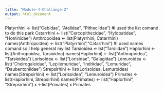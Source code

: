 ```yaml
---
title: "Module-4-Challange-2"
output: html_document
---
```


Platyrrhini <- list("Cebidae", "Atelidae", "Pitheciidae")
#i used the list comand to do this park
Catarrhini <- list("Cercopithecidae", "Hylobatidae", "Hominidae")
Anthropoidea <- list(Platyrrhini, Catarrhini)
names(Anthropoidea) <- list("Platyrrhini","Catarrhini")
#I used names comand so I help generat my list
Tarsioidea <-list("Tarsiidae")
Haplorhini <- list(Anthropoidea, Tarsioidea)
names(Haplorhini) <- list("Anthropoidea", "Tarsioidea")
Lorisoidea <- list("Lorisidae", "Galagidae")
Lemuroidea <- list("Cheirogaleidae", "Lepilemuridae", "Indriidae", "Lemuridae", "Daubentoniidae")
Strepsirhini <- list(Lorisoidea, Lemuroidea)
names(Strepsirhini) <- list("Lorisoidea", "Lemuroidea")
Primates <- list(Haplorhini, Strepsirhini)
names(Primates) <- list("Haplorhini", "Strepsirhini")
x <-list(Primates)
x
Primates